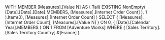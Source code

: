 WITH
MEMBER [Measures].[Value N] AS
   ( Tail( EXISTING 
           NonEmpty( [Date].[Date].[Date].MEMBERS,
                     [Measures].[Internet Order Count] ),
           1
         ).Item(0),
     [Measures].[Internet Order Count] )
SELECT
   { [Measures].[Internet Order Count],
     [Measures].[Value N] } ON 0,
   { [Date].[Calendar Year].MEMBERS } ON 1
FROM
   [Adventure Works]
WHERE
( [Sales Territory].[Sales Territory Country].&[France]   )